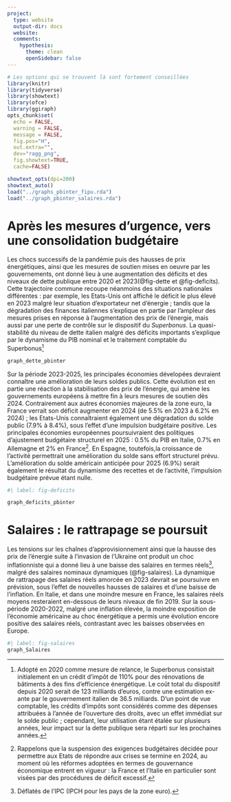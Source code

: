 ```yaml
---
project:
  type: website
  output-dir: docs
  website:
  comments: 
    hypothesis:
      theme: clean
      openSidebar: false
---
```


```r
# Les options qui se trouvent là sont fortement conseillées
library(knitr)
library(tidyverse)
library(showtext) 
library(ofce)
library(ggiraph)
opts_chunk$set(
  echo = FALSE,
  warning = FALSE,
  message = FALSE,
  fig.pos="H", 
  out.extra="",
  dev="ragg_png",
  fig.showtext=TRUE,
  cache=FALSE)

showtext_opts(dpi=200)
showtext_auto()
load("../graphs_pbinter_fipu.rda")
load("../graph_pbinter_salaires.rda")
```


# Après les mesures d'urgence, vers une consolidation budgétaire

Les chocs successifs de la pandémie puis des hausses de prix énergétiques, ainsi que les mesures de soutien mises en oeuvre par les gouvernements, ont donné lieu à une augmentation des déficits et des niveaux de dette publique entre 2020 et 2023(@fig-dette et @fig-deficits). Cette trajectoire commune recoupe néanmoins des situations nationales différentes : par exemple, les Etats-Unis ont affiché le déficit le plus élevé en 2023 malgré leur situation d'exportateur net d'énergie ; tandis que la dégradation des finances italiennes s'explique en partie par l'ampleur des mesures prises en réponse à l'augmentation des prix de l'énergie, mais aussi par une perte de contrôle sur le dispositif du *Superbonus*. La quasi-stabilité du niveau de dette italien malgré des déficits importants s'explique par le dynamisme du PIB nominal et le traitement comptable du Superbonus^[Adopté en 2020 comme mesure de relance, le Superbonus consistait initialement en un crédit d'impôt de 110% pour des rénovations de bâtiments à des fins d'efficience énergétique. Le coût total du dispositif depuis 2020 serait de 123 milliards d'euros, contre une estimation ex-ante par le gouvernement italien de 36.5 milliards. D'un point de vue comptable, les crédits d'impôts sont considérés comme des dépenses attribuées à l'année de l'ouverture des droits, avec un effet immédiat sur le solde public ; cependant, leur utilisation étant étalée sur plusieurs années, leur impact sur la dette publique sera réparti sur les prochaines années.]

```r
graph_dette_pbinter
```

Sur la période 2023-2025, les principales économies dévelopées devraient connaître une amélioration de leurs soldes publics. Cette évolution est en partie une réaction à la stabilisation des prix de l'énergie, qui amène les gouvernements européens à mettre fin à leurs mesures de soutien dès 2024. Contrairement aux autres économies majeures de la zone euro, la France verrait son déficit augmenter en 2024 (de 5.5% en 2023 à 6.2% en 2024) ; les Etats-Unis connaîtraient également une dégradation du solde public (7.9% à 8.4%), sous l'effet d'une impulsion budgétaire positive. Les principales économies européennes poursuivraient des politiques d'ajustement budgétaire structurel en 2025 : 0.5% du PIB en Italie, 0.7% en Allemagne et 2% en France^[Rappelons que la suspension des exigences budgétaires décidée pour permettre aux Etats de répondre aux crises se termine en 2024, au moment où les réformes adoptées en termes de gouvernance économique entrent en vigueur : la France et l'Italie en particulier sont visées par des procédures de déficit excessif.]. En Espagne, toutefois,la croissance de l'activité permettrait une amélioration du solde sans effort structurel prévu. L'amélioration du solde américain anticipée pour 2025 (6.9%) serait également le résultat du dynamisme des recettes et de l'activité, l'impulsion budgétaire prévue étant nulle.
```r
#| label: fig-deficits

graph_deficits_pbinter
```


# Salaires : le rattrapage se poursuit

Les tensions sur les chaînes d'approvisionnement ainsi que la hausse des prix de l'énergie suite à l'invasion de l'Ukraine ont produit un choc inflationniste qui a donné lieu à une baisse des salaires en termes réels^[Déflatés de l'IPC (IPCH pour les pays de la zone euro).], malgré des salaires nominaux dynamiques (@fig-salaires). La dynamique de rattrapage des salaires réels amorcée en 2023 devrait se poursuivre en prévision, sous l'effet de nouvelles hausses de salaires et d'une baisse de l'inflation. En Italie, et dans une moindre mesure en France, les salaires réels moyens resteraient en-dessous de leurs niveaux de fin 2019. Sur la sous-période 2020-2022, malgré une inflation élevée, la moindre exposition de l'économie américaine au choc énergétique a permis une évolution encore positive des salaires réels, contrastant avec les baisses observées en Europe.

```r
#| label: fig-salaires
graph_Salaires
```

